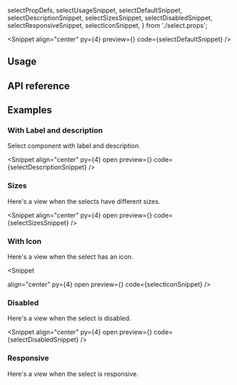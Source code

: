   selectPropDefs,
  selectUsageSnippet,
  selectDefaultSnippet,
  selectDescriptionSnippet,
  selectSizesSnippet,
  selectDisabledSnippet,
  selectResponsiveSnippet,
  selectIconSnippet,
} from './select.props';

<PageTitle
  title="Select"
  description="A common form component for choosing a predefined value in a dropdown menu."
/>

<Snippet
  align="center"
  py={4}
  preview={<SelectSnippet story="Preview" />}
  code={selectDefaultSnippet}
/>

## Usage

<CodeBlock code={selectUsageSnippet} />

## API reference

<PropsTable data={selectPropDefs} />

## Examples

### With Label and description

Select component with label and description.

<Snippet
  align="center"
  py={4}
  open
  preview={<SelectSnippet story="WithLabelAndDescription" />}
  code={selectDescriptionSnippet}
/>

### Sizes

Here's a view when the selects have different sizes.

<Snippet
  align="center"
  py={4}
  open
  preview={<SelectSnippet story="Sizes" />}
  code={selectSizesSnippet}
/>

### With Icon

Here's a view when the select has an icon.

<Snippet

align="center"
py={4}
open
preview={<SelectSnippet story="WithIcon" />}
code={selectIconSnippet}
/>

### Disabled

Here's a view when the select is disabled.

<Snippet
  align="center"
  py={4}
  open
  preview={<SelectSnippet story="Disabled" />}
  code={selectDisabledSnippet}
/>

### Responsive

Here's a view when the select is responsive.

<CodeBlock code={selectResponsiveSnippet} />

<Theming component="Select" />

<ChangelogComponent component="select" />
